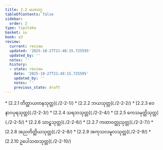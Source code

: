 ```yaml
---
title: 2.2 မဟာဝဂ္ဂ
tableOfContents: false
sidebar:
  order: 2
type: tipitaka
basket: su
book: a3
review:
  current: review
  updated: '2025-10-27T21:48:15.725595'
  updated_by: ''
  notes: ''
  history:
  - state: review
    date: '2025-10-27T21:48:15.725595'
    updated_by: ''
    notes: ''
    previous_state: draft
---
```



<ReviewStatus review={frontmatter.review} showDetails={true} />

<HypothesisAnnotation frontmatter={frontmatter} />

<DynamicBreadcrumb />



<TableOfContents book="a3" section="2.2">
* [2.2.1 တိတ္ထာယတနသုတ္တ](./2-2-1/)
* [2.2.2 ဘယသုတ္တ](./2-2-2/)
* [2.2.3 ဝေနာဂပုရသုတ္တ](./2-2-3/)
* [2.2.4 သရဘသုတ္တ](./2-2-4/)
* [2.2.5 ကေသမုတ္တိသုတ္တ](./2-2-5/)
* [2.2.6 သာဠှသုတ္တ](./2-2-6/)
* [2.2.7 ကထာဝတ္ထုသုတ္တ](./2-2-7/)
* [2.2.8 အညတိတ္ထိယသုတ္တ](./2-2-8/)
* [2.2.9 အကုသလမူလသုတ္တ](./2-2-9/)
* [2.2.10 ဥပေါသထသုတ္တ](./2-2-10/)
</TableOfContents>